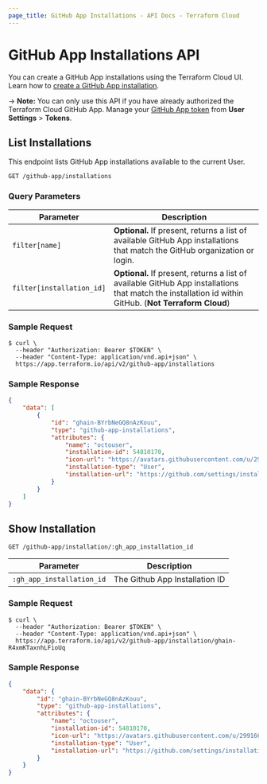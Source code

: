```yaml
---
page_title: GitHub App Installations - API Docs - Terraform Cloud
---
```


[200]: https://developer.mozilla.org/en-US/docs/Web/HTTP/Status/200

[201]: https://developer.mozilla.org/en-US/docs/Web/HTTP/Status/201

[202]: https://developer.mozilla.org/en-US/docs/Web/HTTP/Status/202

[204]: https://developer.mozilla.org/en-US/docs/Web/HTTP/Status/204

[400]: https://developer.mozilla.org/en-US/docs/Web/HTTP/Status/400

[401]: https://developer.mozilla.org/en-US/docs/Web/HTTP/Status/401

[403]: https://developer.mozilla.org/en-US/docs/Web/HTTP/Status/403

[404]: https://developer.mozilla.org/en-US/docs/Web/HTTP/Status/404

[409]: https://developer.mozilla.org/en-US/docs/Web/HTTP/Status/409

[412]: https://developer.mozilla.org/en-US/docs/Web/HTTP/Status/412

[422]: https://developer.mozilla.org/en-US/docs/Web/HTTP/Status/422

[429]: https://developer.mozilla.org/en-US/docs/Web/HTTP/Status/429

[500]: https://developer.mozilla.org/en-US/docs/Web/HTTP/Status/500

[504]: https://developer.mozilla.org/en-US/docs/Web/HTTP/Status/504

[JSON API document]: /terraform/cloud-docs/api-docs#json-api-documents

[JSON API error object]: https://jsonapi.org/format/#error-objects

# GitHub App Installations API

You can create a GitHub App installations using the Terraform Cloud UI. Learn how to [create a GitHub App installation](/terraform/cloud-docs/vcs/github-app).

-> **Note:** You can only use this API if you have already authorized the Terraform Cloud GitHub App. Manage your [GitHub App token](/terraform/cloud-docs/users-teams-organizations/users#github-app-oauth-token) from **User Settings** > **Tokens**.

## List Installations

This endpoint lists GitHub App installations available to the current User.

`GET /github-app/installations`

### Query Parameters

| Parameter                               | Description                                                                                                                                             |
|-----------------------------------------|---------------------------------------------------------------------------------------------------------------------------------------------------------|
| `filter[name]`                          | **Optional.** If present, returns a list of available GitHub App installations that match the GitHub organization or login.                             |
| `filter[installation_id]`               | **Optional.** If present, returns a list of available GitHub App installations that match the installation id within GitHub. (**Not Terraform Cloud**) |

### Sample Request

```shell
$ curl \
  --header "Authorization: Bearer $TOKEN" \
  --header "Content-Type: application/vnd.api+json" \
  https://app.terraform.io/api/v2/github-app/installations
```

### Sample Response

```json
{
    "data": [
        {
            "id": "ghain-BYrbNeGQ8nAzKouu",
            "type": "github-app-installations",
            "attributes": {
                "name": "octouser",
                "installation-id": 54810170,
                "icon-url": "https://avatars.githubusercontent.com/u/29916665?v=4",
                "installation-type": "User",
                "installation-url": "https://github.com/settings/installations/54810170"
            }
        }
    ]
}
```

## Show Installation

`GET /github-app/installation/:gh_app_installation_id`

| Parameter                 | Description                    |
|---------------------------|--------------------------------|
| `:gh_app_installation_id` | The Github App Installation ID |


### Sample Request

```shell
$ curl \
  --header "Authorization: Bearer $TOKEN" \
  --header "Content-Type: application/vnd.api+json" \
  https://app.terraform.io/api/v2/github-app/installation/ghain-R4xmKTaxnhLFioUq
```

### Sample Response

```json
{
    "data": {
        "id": "ghain-BYrbNeGQ8nAzKouu",
        "type": "github-app-installations",
        "attributes": {
            "name": "octouser",
            "installation-id": 54810170,
            "icon-url": "https://avatars.githubusercontent.com/u/29916665?v=4",
            "installation-type": "User",
            "installation-url": "https://github.com/settings/installations/54810170"
        }
    }
}
```
